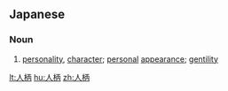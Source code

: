 ==Japanese==
{{ja-kanjitab|人|柄}}

===Noun===
{{ja-noun|ひとがら}}

# [[personality]], [[character]]; [[personal]] [[appearance]]; [[gentility]]

[[lt:人柄]]
[[hu:人柄]]
[[zh:人柄]]